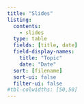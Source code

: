 ```yaml
---
title: "Slides"
listing:
  contents:
    - slides
  type: table
  fields: [title, date]
  field-display-names:
    title: "Topic"
    date: "Date"
  sort: [filename]
  sort-ui: false
  filter-ui: false
#tbl-colwidths: [50,50]
---
```

